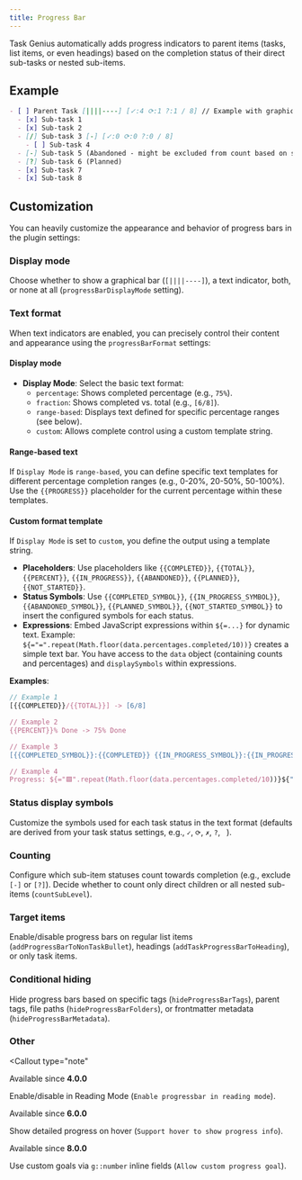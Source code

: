 ```yaml
---
title: Progress Bar
---
```



Task Genius automatically adds progress indicators to parent items (tasks, list items, or even headings) based on the completion status of their direct sub-tasks or nested sub-items.

## Example

```markdown
- [ ] Parent Task [||||----] [✓:4 ⟳:1 ?:1 / 8] // Example with graphical bar and custom text format
  - [x] Sub-task 1
  - [x] Sub-task 2
  - [/] Sub-task 3 [-] [✓:0 ⟳:0 ?:0 / 8]
    - [ ] Sub-task 4
  - [-] Sub-task 5 (Abandoned - might be excluded from count based on settings)
  - [?] Sub-task 6 (Planned)
  - [x] Sub-task 7
  - [x] Sub-task 8
```

## Customization

You can heavily customize the appearance and behavior of progress bars in the plugin settings:

### Display mode

<VersionCallout version="7.0.0" />

Choose whether to show a graphical bar (`[||||----]`), a text indicator, both, or none at all (`progressBarDisplayMode` setting).

### Text format

<VersionCallout version="7.0.0" />

When text indicators are enabled, you can precisely control their content and appearance using the `progressBarFormat` settings:

#### Display mode

- **Display Mode**: Select the basic text format:
  - `percentage`: Shows completed percentage (e.g., `75%`).
  - `fraction`: Shows completed vs. total (e.g., `[6/8]`).
  - `range-based`: Displays text defined for specific percentage ranges (see below).
  - `custom`: Allows complete control using a custom template string.

#### Range-based text

<VersionCallout version="5.0.0" />

If `Display Mode` is `range-based`, you can define specific text templates for different percentage completion ranges (e.g., 0-20%, 20-50%, 50-100%). Use the `{{PROGRESS}}` placeholder for the current percentage within these templates.

#### Custom format template

<VersionCallout version="7.0.0" />

If `Display Mode` is set to `custom`, you define the output using a template string.

- **Placeholders**: Use placeholders like `{{COMPLETED}}`, `{{TOTAL}}`, `{{PERCENT}}`, `{{IN_PROGRESS}}`, `{{ABANDONED}}`, `{{PLANNED}}`, `{{NOT_STARTED}}`.
- **Status Symbols**: Use `{{COMPLETED_SYMBOL}}`, `{{IN_PROGRESS_SYMBOL}}`, `{{ABANDONED_SYMBOL}}`, `{{PLANNED_SYMBOL}}`, `{{NOT_STARTED_SYMBOL}}` to insert the configured symbols for each status.
- **Expressions**: Embed JavaScript expressions within `${=...}` for dynamic text. Example: `${="=".repeat(Math.floor(data.percentages.completed/10))}` creates a simple text bar. You have access to the `data` object (containing counts and percentages) and `displaySymbols` within expressions.

**Examples**:

```ts
// Example 1
[{{COMPLETED}}/{{TOTAL}}] -> [6/8]

// Example 2
{{PERCENT}}% Done -> 75% Done

// Example 3
[{{COMPLETED_SYMBOL}}:{{COMPLETED}} {{IN_PROGRESS_SYMBOL}}:{{IN_PROGRESS}} / {{TOTAL}}] -> [✓:6 ⟳:1 / 8]

// Example 4
Progress: ${="🟩".repeat(Math.floor(data.percentages.completed/10))}${"⬜".repeat(10-Math.floor(data.percentages.completed/10))} -> Progress: 🟩🟩🟩🟩🟩🟩🟩⬜⬜⬜
```

### Status display symbols

Customize the symbols used for each task status in the text format (defaults are derived from your task status settings, e.g., `✓`, `⟳`, `✗`, `?`, ` `).

### Counting

Configure which sub-item statuses count towards completion (e.g., exclude `[-]` or `[?]`). Decide whether to count only direct children or all nested sub-items (`countSubLevel`).

### Target items

Enable/disable progress bars on regular list items (`addProgressBarToNonTaskBullet`), headings (`addTaskProgressBarToHeading`), or only task items.

### Conditional hiding

Hide progress bars based on specific tags (`hideProgressBarTags`), parent tags, file paths (`hideProgressBarFolders`), or frontmatter metadata (`hideProgressBarMetadata`).

### Other

<Callout
  type="note"
>
  Available since <strong className="text-primary">4.0.0</strong>

Enable/disable in Reading Mode (`Enable progressbar in reading mode`).

</Callout>

<Callout type="note">
  Available since <strong className="text-primary">6.0.0</strong>

Show detailed progress on hover (`Support hover to show progress info`).

</Callout>

<Callout type="note">
  Available since <strong className="text-primary">8.0.0</strong>

Use custom goals via `g::number` inline fields (`Allow custom progress goal`).

</Callout>
